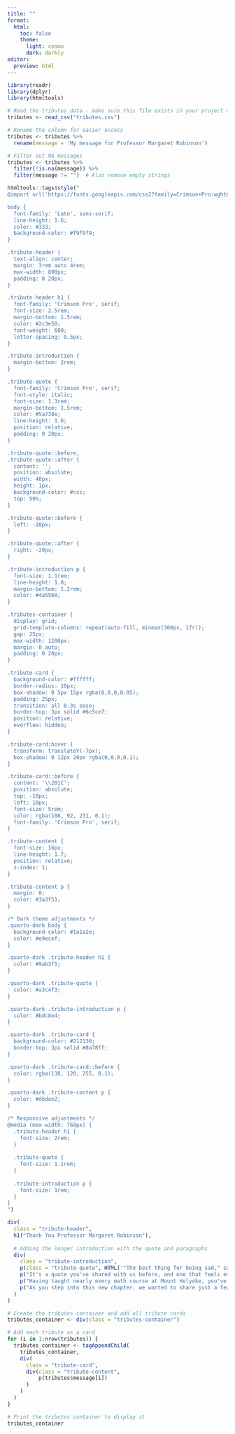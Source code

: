 ```yaml
---
title: ""
format:
  html:
    toc: false
    theme: 
      light: cosmo
      dark: darkly
editor: 
  preview: html
---
```


```r
library(readr)
library(dplyr)
library(htmltools)

# Read the tributes data - make sure this file exists in your project directory
tributes <- read_csv("tributes.csv")

# Rename the column for easier access
tributes <- tributes %>%
  rename(message = 'My message for Professor Margaret Robinson')
```

```r
# Filter out NA messages
tributes <- tributes %>%
  filter(!is.na(message)) %>%
  filter(message != "")  # Also remove empty strings
```


```r
htmltools::tags$style("
@import url('https://fonts.googleapis.com/css2?family=Crimson+Pro:wght@300;400;600&family=Lato:wght@300;400;700&display=swap');

body {
  font-family: 'Lato', sans-serif;
  line-height: 1.6;
  color: #333;
  background-color: #f9f9f9;
}

.tribute-header {
  text-align: center;
  margin: 3rem auto 4rem;
  max-width: 800px;
  padding: 0 20px;
}

.tribute-header h1 {
  font-family: 'Crimson Pro', serif;
  font-size: 2.5rem;
  margin-bottom: 1.5rem;
  color: #2c3e50;
  font-weight: 600;
  letter-spacing: 0.5px;
}

.tribute-introduction {
  margin-bottom: 2rem;
}

.tribute-quote {
  font-family: 'Crimson Pro', serif;
  font-style: italic;
  font-size: 1.3rem;
  margin-bottom: 1.5rem;
  color: #5a738e;
  line-height: 1.6;
  position: relative;
  padding: 0 20px;
}

.tribute-quote::before,
.tribute-quote::after {
  content: '';
  position: absolute;
  width: 40px;
  height: 1px;
  background-color: #ccc;
  top: 50%;
}

.tribute-quote::before {
  left: -20px;
}

.tribute-quote::after {
  right: -20px;
}

.tribute-introduction p {
  font-size: 1.1rem;
  line-height: 1.8;
  margin-bottom: 1.2rem;
  color: #4a5568;
}

.tributes-container {
  display: grid;
  grid-template-columns: repeat(auto-fill, minmax(300px, 1fr));
  gap: 25px;
  max-width: 1200px;
  margin: 0 auto;
  padding: 0 20px;
}

.tribute-card {
  background-color: #ffffff;
  border-radius: 10px;
  box-shadow: 0 5px 15px rgba(0,0,0,0.05);
  padding: 25px;
  transition: all 0.3s ease;
  border-top: 3px solid #6c5ce7;
  position: relative;
  overflow: hidden;
}

.tribute-card:hover {
  transform: translateY(-7px);
  box-shadow: 0 12px 20px rgba(0,0,0,0.1);
}

.tribute-card::before {
  content: '\\201C';
  position: absolute;
  top: -10px;
  left: 10px;
  font-size: 5rem;
  color: rgba(108, 92, 231, 0.1);
  font-family: 'Crimson Pro', serif;
}

.tribute-content {
  font-size: 16px;
  line-height: 1.7;
  position: relative;
  z-index: 1;
}

.tribute-content p {
  margin: 0;
  color: #3a3f51;
}

/* Dark theme adjustments */
.quarto-dark body {
  background-color: #1a1a2e;
  color: #e9ecef;
}

.quarto-dark .tribute-header h1 {
  color: #9ab3f5;
}

.quarto-dark .tribute-quote {
  color: #a3c4f3;
}

.quarto-dark .tribute-introduction p {
  color: #bdc8e4;
}

.quarto-dark .tribute-card {
  background-color: #212136;
  border-top: 3px solid #8a78ff;
}

.quarto-dark .tribute-card::before {
  color: rgba(138, 120, 255, 0.1);
}

.quarto-dark .tribute-content p {
  color: #d6dae2;
}

/* Responsive adjustments */
@media (max-width: 768px) {
  .tribute-header h1 {
    font-size: 2rem;
  }
  
  .tribute-quote {
    font-size: 1.1rem;
  }
  
  .tribute-introduction p {
    font-size: 1rem;
  }
}
")

```


```r
div(
  class = "tribute-header",
  h1("Thank You Professor Margaret Robinson"),
  
  # Adding the longer introduction with the quote and paragraphs
  div(
    class = "tribute-introduction",
    p(class = "tribute-quote", HTML('"The best thing for being sad," said Merlin, "is to learn something."')),
    p("It's a quote you've shared with us before, and one that feels especially fitting now. Throughout your years at Mount Holyoke, you've lived those words by teaching not just with brilliance, but with boundless curiosity, deep compassion, and unwavering belief in your students."),
    p("Having taught nearly every math course at Mount Holyoke, you've touched countless lives across generations of students. You've been more than a teacher, you've been a mentor, a fierce advocate, and a steady source of warmth and wisdom. You believed in us before we believed in ourselves, and your encouragement has led so many women into mathematics with newfound confidence."),
    p("As you step into this new chapter, we wanted to share just a few messages from those lucky enough to learn from you. Each one carries our gratitude, our admiration, and our love.")
  )
)

# Create the tributes container and add all tribute cards
tributes_container <- div(class = "tributes-container")

# Add each tribute as a card
for (i in 1:nrow(tributes)) {
  tributes_container <- tagAppendChild(
    tributes_container,
    div(
      class = "tribute-card",
      div(class = "tribute-content", 
          p(tributes$message[i])
      )
    )
  )
}

# Print the tributes container to display it
tributes_container
```

